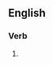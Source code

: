 ==English==

===Verb===
{{head|en|verb form}}

# {{present participle of|transdifferentiate|lang=en|nocat=1}}